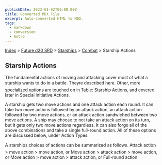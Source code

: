 ```yaml
---
publishDate: 2023-01-02T00:00:00Z
title: Converted MDX File
excerpt: Auto-converted HTML to MDX.
tags:
  - markdown
  - conversion
  - Astro
---
```


[Index](-index) > [Future d20 SRD](future-d20-srd-index) > [Starships](future-d20-srd-starships-index) > [Combat](future-d20-srd-starships-combat-index) > Starship Actions

## Starship Actions

The fundamental actions of moving and attacking cover most of what a starship wants to do in a battle. Theyre described here. Other, more specialized options are touched on in Table: Starship Actions, and covered later in Special Initiative Actions.

A starship gets two move actions and one attack action each round. It can take two move actions followed by an attack action, an attack action followed by two move actions, or an attack action sandwiched between two move actions. A ship may choose to not take an attack action on its turn, but it gets only two move actions regardless. It can also forgo all of the above combinations and take a single full-round action. All of these options are discussed below, under Action Types.

A starships choices of actions can be summarized as follows.
Attack action > move action > move action, or
Move action > attack action > move action, or
Move action > move action > attack action, or
Full-round action
